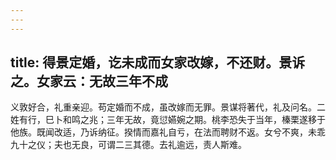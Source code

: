 ```yaml
---
---
---
```

title: 得景定婚，讫未成而女家改嫁，不还财。景诉之。女家云：无故三年不成
---



义敦好合，礼重亲迎。苟定婚而不成，虽改嫁而无罪。景谋将著代，礼及问名。二姓有行，巳卜和鸣之兆；三年无故，竟愆嬿婉之期。桃李恐失于当年，榛栗遂移于他族。既闻改适，乃诉纳征。揆情而嘉礼自亏，在法而聘财不返。女兮不爽，未乖九十之仪；夫也无良，可谓二三其德。去礼逾远，责人斯难。